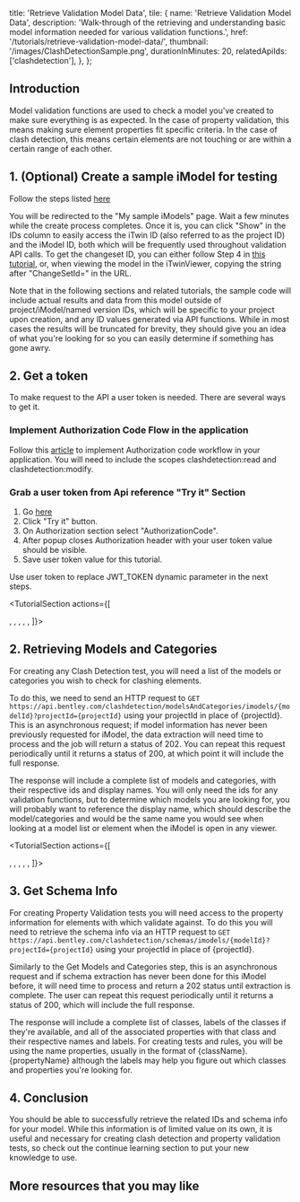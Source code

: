   title: 'Retrieve Validation Model Data',
  tile: {
    name: 'Retrieve Validation Model Data',
    description:
      'Walk-through of the retrieving and understanding basic model information needed for various validation functions.',
    href: '/tutorials/retrieve-validation-model-data/',
    thumbnail: '/images/ClashDetectionSample.png',
    durationInMinutes: 20,
    relatedApiIds: ['clashdetection'],
  },
};

<Introduction 
  skillLevel="Basic" 
  durationInMinutes="20" >

## Introduction

Model validation functions are used to check a model you've created to make sure everything is as expected. In the case of property validation, this means making sure element properties fit specific criteria. In the case of clash detection, this means certain elements are not touching or are within a certain range of each other.

</Introduction>

<TutorialSection>

## 1. (Optional) Create a sample iModel for testing

Follow the steps listed [here](/tutorials/create-test-imodel-sample/)

You will be redirected to the "My sample iModels" page. Wait a few minutes while the create process completes. Once it is, you can click "Show" in the IDs column to easily access the iTwin ID (also referred to as the project ID) and the iModel ID, both which will be frequently used throughout validation API calls. To get the changeset ID, you can either follow Step 4 in [this tutorial](/tutorials/create-named-version), or, when viewing the model in the iTwinViewer, copying the string after "ChangeSetId=" in the URL.

Note that in the following sections and related tutorials, the sample code will include actual results and data from this model outside of project/iModel/named version IDs, which will be specific to your project upon creation, and any ID values generated via API functions. While in most cases the results will be truncated for brevity, they should give you an idea of what you're looking for so you can easily determine if something has gone awry.

</TutorialSection>

<TutorialSection>

## 2. Get a token

To make request to the API a user token is needed. There are several ways to get it.

### Implement Authorization Code Flow in the application

Follow this [article](/apis/overview/authorization/) to implement Authorization code workflow in your application. You will need to include the scopes clashdetection:read and clashdetection:modify.

### Grab a user token from Api reference "Try it" Section

1. Go [here](/apis/clash-detection/operations/create-clashdetection-tests/)
1. Click "Try it" button.
1. On Authorization section select "AuthorizationCode".
1. After popup closes Authorization header with your user token value should be visible.
1. Save user token value for this tutorial.

<Alert type="informational">
  Use user token to replace JWT_TOKEN dynamic parameter in the next steps.
</Alert>

</TutorialSection>

<TutorialSection actions={[
  <Title>Request Syntax</Title>,
  <CodeBlock 
    language="http" 
    code={`POST https://api.bentley.com/clashdetection/modelsAndCategories/imodels/00000000-0000-0000-0000-000000000000?projectId=00000000-0000-0000-0000-000000000000 HTTP/1.1`} />,
  <Title>Request Headers</Title>,
  <CodeBlock 
    language="http" 
    code={`Accept: application/vnd.bentley.itwin-platform.v1+json
Prefer: return=representation
Authorization: Bearer JWT_TOKEN`} />,
  <Title>Response Body</Title>,
  <CodeBlock 
    language="json" 
    code={`{
  "models":[
    {
      "id":"0x21",
      "displayName":"ProcessPhysicalModel"
    }
  ],
  "categories":[
    {
      "id":"0x20000000002",
      "displayName":"Uncategorized"
    },
    {
      "id":"0x30000000048",
      "displayName":"PID LineStyle Default"
    },
    {
      "id":"0x3000000004a",
      "displayName":"Border"
    },
    {
      "id":"0x4000000000d",
      "displayName":"Tag-Category"
    },
    {
      "id":"0x40000000e71",
      "displayName":"Structure"
    }
  ]
}`} />
]}>

## 2. Retrieving Models and Categories

For creating any Clash Detection test, you will need a list of the models or categories you wish to check for clashing elements.

To do this, we need to send an HTTP request to `GET https://api.bentley.com/clashdetection/modelsAndCategories/imodels/{modelId}?projectId={projectId}` using your projectId in place of {projectId}. This is an asynchronous request; if model information has never been previously requested for iModel, the data extraction will need time to process and the job will return a status of 202. You can repeat this request periodically until it returns a status of 200, at which point it will include the full response.

The response will include a complete list of models and categories, with their respective ids and display names. You will only need the ids for any validation functions, but to determine which models you are looking for, you will probably want to reference the display name, which should describe the model/categories and would be the same name you would see when looking at a model list or element when the iModel is open in any viewer.

</TutorialSection>

<TutorialSection actions={[
  <Title>Request Syntax</Title>,
  <CodeBlock 
    language="http" 
    code={`POST https://api.bentley.com/clashdetection/modelsAndCategories/imodels/00000000-0000-0000-0000-000000000000?projectId=00000000-0000-0000-0000-000000000000 HTTP/1.1`} />,
  <Title>Request Headers</Title>,
  <CodeBlock 
    language="http" 
    code={`Accept: application/vnd.bentley.itwin-platform.v1+json
Prefer: return=representation
Authorization: Bearer JWT_TOKEN`} />,
  <Title>Response Body</Title>,
  <CodeBlock 
    language="json" 
    code={`{
  "schema":[
    {
      "name":"ECDbMeta",
      "label":null,
      "entityClass":[
        {
          "name":"ECClassDef",
          "label":"ECClass",
          "properties":[
            {
              "name":"Name",
              "label":null
            },
            {
              "name":"DisplayLabel",
              "label":null
            },
            {
              "name":"Description",
              "label":null
            }
          ],
          "aspects":[],
          "typeDefinitions":[]
        },
        {
          "name":"ECSchemaDef",
          "label":"ECSchema",
          "properties":[
            {
              "name":"Name",
              "label":null
            },
            {
              "name":"DisplayLabel",
              "label":null
            },
            {
              "name":"Description",
              "label":null
            },
            {
              "name":"Alias",
              "label":null
            },
            {
              "name":"VersionMajor",
              "label":null
            },
            {
              "name":"VersionWrite",
              "label":null
            },
            {
              "name":"VersionMinor",
              "label":null
            }
          ],
          "aspects":[],
          "typeDefinitions":[]
        },
        {
          "name":"ECPropertyDef",
          "label":"ECProperty",
          "properties":[
            {
              "name":"Name",
              "label":null
            },
            {
              "name":"DisplayLabel",
              "label":null
            },
            {
              "name":"Description",
              "label":null
            },
            {
              "name":"IsReadonly",
              "label":null
            },
            {
              "name":"Priority",
              "label":null
            },
            {
              "name":"Ordinal",
              "label":null
            },
            {
              "name":"ExtendedTypeName",
              "label":null
            },
            {
              "name":"ArrayMinOccurs",
              "label":null
            }
          ],
          "aspects":[],
          "typeDefinitions":[]
        },
        {
          "name":"ECEnumerationDef",
          "label":"ECEnumeration",
          "properties":[
            {
              "name":"Name",
              "label":null
            },
            {
              "name":"DisplayLabel",
              "label":null
            },
            {
              "name":"Description",
              "label":null
            },
            {
              "name":"IsStrict",
              "label":null
            }
          ],
          "aspects":[],
          "typeDefinitions":[]
        },
        {
          "name":"KindOfQuantityDef",
          "label":"KindOfQuantity",
          "properties":[
            {
              "name":"Name",
              "label":null
            },
            {
              "name":"DisplayLabel",
              "label":null
            },
            {
              "name":"PersistenceUnit",
              "label":null
            },
            {
              "name":"RelativeError",
              "label":null
            }
          ],
          "aspects":[],
          "typeDefinitions":[]
        },
        {
          "name":"PropertyCategoryDef",
          "label":"PropertyCategory",
          "properties":[
            {
              "name":"Name",
              "label":null
            },
            {
              "name":"DisplayLabel",
              "label":null
            },
            {
              "name":"Description",
              "label":null
            },
            {
              "name":"Priority",
              "label":null
            }
          ],
          "aspects":[],
          "typeDefinitions":[]
        },
        {
          "name":"ECRelationshipConstraintDef",
          "label":null,
          "properties":[
            {
              "name":"MultiplicityLowerLimit",
              "label":null
            },
            {
              "name":"MultiplicityUpperLimit",
              "label":null
            },
            {
              "name":"IsPolymorphic",
              "label":null
            },
            {
              "name":"RoleLabel",
              "label":null
            }
          ],
          "aspects":[],
          "typeDefinitions":[]
        }
      ]
    },
    {
      "name":"ProcessPhysical",
      "label":null,
      "entityClass":[
        {
          "name":"PIPING_COMPONENT",
          "label":"Piping Component",
          "properties":[
            {
              "name":"COMPONENT_NAME",
              "label":"Component Name"
            },
            {
              "name":"STATE",
              "label":"Component State"
            },
            {
              "name":"LENGTH_EFFECTIVE",
              "label":"Length Effective"
            },
            {
              "name":"DESIGN_LENGTH_CENTER_TO_BRANCH_END_EFFECTIVE",
              "label":"Design Length Center To Branch End Effective"
            },
            {
              "name":"DESIGN_LENGTH_CENTER_TO_OUTLET_END_EFFECTIVE",
              "label":"Design Length Center To Outlet End Effective"
            },
            {
              "name":"DESIGN_LENGTH_CENTER_TO_RUN_END_EFFECTIVE",
              "label":"Design Length Center To Run End Effective"
            },
            {
              "name":"WALL_THICKNESS",
              "label":"Wall Thickness"
            },
            {
              "name":"UPDATE_GRAPHICS",
              "label":"Update Graphics"
            },
            {
              "name":"NOMINAL_DIAMETER_RUN_END",
              "label":"Nominal Diameter Run End"
            },
            {
              "name":"Geometry",
              "label":"Element Geometry"
            },
            {
              "name":"SPOOL_ID",
              "label":"Spool Id"
            },
            {
              "name":"SPOOL_NUMBER",
              "label":"Spool Number"
            },
            {
              "name":"OPTION_CODE",
              "label":"Option Code"
            },
            {
              "name":"NOTES",
              "label":"Notes"
            },
            {
              "name":"CATALOG_NAME",
              "label":"Catalog Name"
            },
            {
              "name":"EC_CLASS_NAME",
              "label":"EC Class Name"
            },
            {
              "name":"UNIT_OF_MEASURE",
              "label":"Unit Of Measure"
            },
            {
              "name":"PIECE_MARK",
              "label":"Piece Mark"
            },
            {
              "name":"FABRICATION_CATEGORY",
              "label":"Fabrication Category"
            },
            {
              "name":"LINENUMBER",
              "label":"Line Number"
            },
            {
              "name":"INSULATION_THICKNESS",
              "label":"Insulation Thickness"
            },
            {
              "name":"INSULATION",
              "label":"Insulation Material"
            },
            {
              "name":"LENGTH",
              "label":"Length"
            },
            {
              "name":"INSIDE_DIAMETER",
              "label":"Inside Diameter"
            },
            {
              "name":"NORMAL_OPERATING_PRESSURE",
              "label":"Normal Operating Pressure"
            },
            {
              "name":"OUTSIDE_DIAMETER",
              "label":"Outside Diameter"
            },
            {
              "name":"PIPE_FLANGE_TYPE",
              "label":"Pipe Flange Type"
            },
            {
              "name":"GRADE",
              "label":"Grade"
            },
            {
              "name":"SHOP_FIELD",
              "label":"Shop Field"
            },
            {
              "name":"HUB_DEPTH",
              "label":"Hub Depth"
            },
            {
              "name":"HUB_WIDTH",
              "label":"Hub Width"
            },
            {
              "name":"TRACING",
              "label":"Tracing"
            }
          ],
          "aspects":[],
          "typeDefinitions":[]
        }
      ]
    }
  ]
}`} />
]}>

## 3. Get Schema Info

For creating Property Validation tests you will need access to the property information for elements with which validate against. To do this you will need to retrieve the schema info via an HTTP request to `GET https://api.bentley.com/clashdetection/schemas/imodels/{modelId}?projectId={projectId}` using your projectId in place of {projectId}.

Similarly to the Get Models and Categories step, this is an asynchronous request and if schema extraction has never been done for this iModel before, it will need time to process and return a 202 status until extraction is complete. The user can repeat this request periodically until it returns a status of 200, which will include the full response.

The response will include a complete list of classes, labels of the classes if they're available, and all of the associated properties with that class and their respective names and labels. For creating tests and rules, you will be using the name properties, usually in the format of {className}.{propertyName} although the labels may help you figure out which classes and properties you're looking for.

</TutorialSection>

<TutorialSection>

## 4. Conclusion

You should be able to successfully retrieve the related IDs and schema info for your model. While this information is of limited value on its own, it is useful and necessary for creating clash detection and property validation tests, so check out the continue learning section to put your new knowledge to use.

</TutorialSection>

<ContinueLearningSection>

## More resources that you may like

<TileList>
  <ResourceTile
    title="Clash Test Basics"
    href="/tutorials/clash-test-basics"
    description="A tutorial that covers the basics of the clash detection lifecycle and usage."
  />
  <ResourceTile
    title="Validation API documentation"
    href="/api-groups/validation/"
    description="An overview and detailed version of Validation API documentation, including both Clash Detection and Property Validation."
  />
</TileList>

</ContinueLearningSection>
